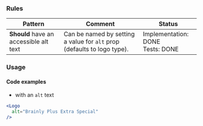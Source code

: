 ### Rules

| Pattern                                | Comment                                                                 | Status                                |
| -------------------------------------- | ----------------------------------------------------------------------- | ------------------------------------- |
| **Should** have an accessible alt text | Can be named by setting a value for `alt` prop (defaults to logo type). | Implementation: DONE<br />Tests: DONE |

### Usage

#### Code examples

- with an `alt` text

<!-- prettier-ignore -->
```jsx
<Logo
  alt="Brainly Plus Extra Special"
/>
```
